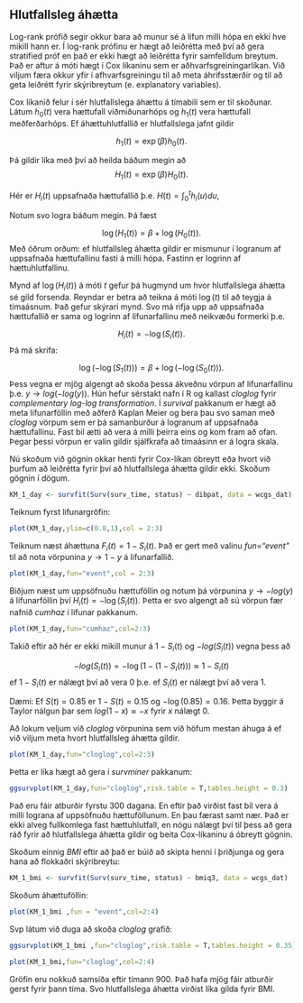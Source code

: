 ## Hlutfallsleg áhætta {#prof_haz}
Log-rank prófið segir okkur bara að munur sé á lifun milli hópa en ekki hve mikill hann er. Í log-rank prófinu er hægt að leiðrétta með því að gera stratified próf en það er ekki hægt að leiðrétta fyrir samfelldum breytum. Það er aftur á móti hægt í Cox líkaninu sem er aðhvarfsgreiningarlíkan. Við viljum færa okkur yfir í afhvarfsgreiningu til að meta áhrifsstærðir og til að geta leiðrétt fyrir skýribreytum (e. explanatory variables).

Cox líkanið felur í sér hlutfallslega áhættu á tímabili sem er til skoðunar.  
Látum $h_0(t)$ vera hættufall viðmiðunarhóps og $h_1(t)$ vera hættufall meðferðarhóps. Ef áhættuhlutfallið er hlutfallslega jafnt gildir

$$
h_1(t) = \exp(\beta)h_0(t).
$$

Þá gildir líka með því að heilda báðum megin að
$$
H_1(t) = \exp(\beta)H_0(t).
$$

Hér er $H_i(t)$ uppsafnaða hættufallið þ.e. $H(t) = \int_0^t h_i(u)du$,

Notum svo logra báðum megin. Þá fæst

$$
\log(H_1(t)) = \beta + \log(H_0(t)).
$$
Með öðrum orðum: ef hlutfallsleg áhætta gildir er mismunur í logranum af uppsafnaða hættufallinu fasti á milli hópa. Fastinn er logrinn af hættuhlutfallinu.

Mynd af $\log(H_i(t))$ á móti $t$ gefur þá hugmynd um hvor hlutfallslega áhætta sé gild forsenda. Reyndar er betra að teikna á móti $\log(t)$ til að teygja á tímaásnum. Það gefur skýrari mynd. Svo má rifja upp að uppsafnaða hættufallið er sama og logrinn af lifunarfallinu með neikvæðu formerki þ.e.

$$
H_i(t) = -\log(S_i(t)).
$$
Þá má skrifa:

$$
\log(-\log(S_1(t))) = \beta + \log(-\log(S_0(t))).
$$
Þess vegna er mjög algengt að skoða þessa ákveðnu vörpun af lifunarfallinu þ.e. $y \to log(-log(y))$. Hún hefur sérstakt nafn í R og kallast *cloglog* fyrir *complementary log-log transformation*. Í $survival$ pakkanum er hægt að meta lifunarföllin með aðferð Kaplan Meier og bera þau svo saman með *cloglog* vörpum sem er þá samanburður á logranum af uppsafnaða hættufallinu. Fast bil ætti að vera á milli þeirra eins og kom fram að ofan. Þegar þessi vörpun er valin gildir sjálfkrafa að tímaásinn er á logra skala.

Nú skoðum við gögnin okkar henti fyrir Cox-líkan óbreytt eða hvort við þurfum að leiðrétta fyrir því að hlutfallslega áhætta gildir ekki. Skoðum gögnin í dögum.  


```r
KM_1_day <- survfit(Surv(surv_time, status) ~ dibpat, data = wcgs_dat)
```

Teiknum fyrst lifunargröfin:
```r
plot(KM_1_day,ylim=c(0.8,1),col = 2:3)
```

Teiknum næst áhættuna $F_i(t)=1-S_i(t)$. Það er gert með valinu *fun="event"* til að nota vörpunina $y \to 1-y$ á lifunarfallið.

```r
plot(KM_1_day,fun="event",col = 2:3)
```

Biðjum næst um uppsöfnuðu hættuföllin og notum þá vörpunina $y \to -log(y)$ á lifunarföllin því $H_i(t) = -\log(S_i(t))$. Þetta er svo algengt að sú vörpun fær nafnið *cumhaz* í lifunar pakkanum.

```r
plot(KM_1_day,fun="cumhaz",col=2:3)
```

Takið eftir að hér er ekki mikill munur á $1-S_i(t)$ og $-log(S_i(t))$ vegna þess að 

$$
-log(S_i(t))=-\log(1-(1-S_i(t))) \approx 1-S_i(t)
$$
ef $1-S_i(t)$ er nálægt því að vera 0 þ.e. ef $S_i(t)$ er nálægt því að vera 1.

Dæmi: Ef $S(t)=0.85$ er $1-S(t)=0.15$ og $-\log(0.85)=0.16$. Þetta byggir á Taylor nálgun þar sem $log(1-x) \approx -x$ fyrir $x$ nálægt 0.

Að lokum veljum við *cloglog* vörpunina sem við höfum mestan áhuga á ef við viljum meta hvort hlutfallsleg áhætta gildir.

```r
plot(KM_1_day,fun="cloglog",col=2:3)
```
Þetta er líka hægt að gera í $survminer$ pakkanum:

```r
ggsurvplot(KM_1_day,fun="cloglog",risk.table = T,tables.height = 0.3)
```
Það eru fáir atburðir fyrstu 300 dagana. En eftir það virðist fast bil vera á milli lograna af uppsöfnuðu hættuföllunum. En þau færast samt nær. Það er ekki alveg fullkomlega fast hættuhlutfall, en nógu nálægt því til þess að gera ráð fyrir að hlutfallslega áhætta gildir og beita Cox-líkaninu á óbreytt gögnin.  

Skoðum einnig *BMI* eftir að það er búið að skipta henni í þriðjunga og gera hana að flokkaðri skýribreytu:

```r
KM_1_bmi <- survfit(Surv(surv_time, status) ~ bmiq3, data = wcgs_dat)
```

Skoðum áhættuföllin:

```r
plot(KM_1_bmi ,fun = "event",col=2:4)
```

Svp látum við duga að skoða  *cloglog* grafið:

```r
ggsurvplot(KM_1_bmi ,fun="cloglog",risk.table = T,tables.height = 0.35)
```


```r
plot(KM_1_bmi,fun="cloglog",col=2:4)
```

Gröfin eru nokkuð samsíða eftir tímann 900. Það hafa mjög fáir atburðir gerst fyrir þann tíma. Svo hlutfallslega áhætta virðist líka gilda fyrir BMI.  
